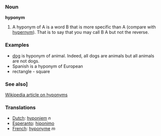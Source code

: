 === Noun ===
'''hyponym'''

#A hyponym of A is a word B that is more specific than A (compare with [[hypernym]]). That is to say that you may call B A but not the reverse. 

===Examples===

* [[dog]] is hyponym of animal. Indeed, all dogs are animals but all animals are not dogs.
* Spanish is a hyponym of European
* rectangle - square

=== See also] ===
[[en:hyponym|Wikipedia article on hyponyms]]

=== Translations ===
*[[Dutch]]: [[hyponiem]] ''n''
*[[Esperanto]]: [[hiponimo]]
*[[French]]: [[hyponyme]] ''m''